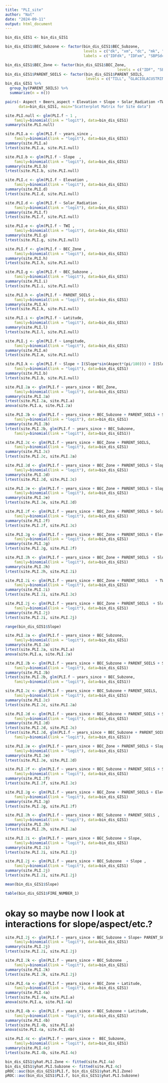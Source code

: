 ```yaml
---
title: "PLI_site"
author: "Nat"
date: "2024-09-11"
output: html_document
---
```


```r

bin_dis_GIS1 <- bin_dis_GIS1

bin_dis_GIS1$BEC_Subzone <- factor(bin_dis_GIS1$BEC_Subzone,
                                   levels = c("dk", "xm", "dc", "mk", "xc"),
                                   labels = c("IDFdk", "IDFxm", "SBPSdc", "SBPSmk", "SBPSxc"))

bin_dis_GIS1$BEC_Zone <- factor(bin_dis_GIS1$BEC_Zone,
                                                  levels = c("IDF", "SBPS"))
bin_dis_GIS1$PARENT_SOILS <- factor(bin_dis_GIS1$PARENT_SOILS,
                                    levels = c("TILL", "GLACIOLACUSTRINE", "GLACIOFLUVIAL"))
bin_dis_GIS1 %>% 
  group_by(PARENT_SOILS) %>% 
  summarize(n = n())

```


```r
pairs(~ Aspect + Beers_aspect + Elevation + Slope + Solar_Radiation +TWI, 
      data=bin_dis_GIS1, main="Scatterplot Matrix for Site data")
```


```r
site.PLI.null <- glm(PLI.f ~ 1 ,
    family=binomial(link = "logit"), data=bin_dis_GIS1)
summary(site.PLI.null)

site.PLI.a <- glm(PLI.f ~ years_since ,
    family=binomial(link = "logit"), data=bin_dis_GIS1)
summary(site.PLI.a)
lrtest(site.PLI.a, site.PLI.null)

site.PLI.b <- glm(PLI.f ~ Slope  ,
    family=binomial(link = "logit"), data=bin_dis_GIS1)
summary(site.PLI.b)
lrtest(site.PLI.b, site.PLI.null)

site.PLI.c <- glm(PLI.f ~ Elevation ,
    family=binomial(link = "logit"), data=bin_dis_GIS1)
summary(site.PLI.d)
lrtest(site.PLI.d, site.PLI.null)

site.PLI.d <- glm(PLI.f ~ Solar_Radiation ,
    family=binomial(link = "logit"), data=bin_dis_GIS1)
summary(site.PLI.f)
lrtest(site.PLI.f, site.PLI.null)

site.PLI.e <- glm(PLI.f ~ TWI ,
    family=binomial(link = "logit"), data=bin_dis_GIS1)
summary(site.PLI.g)
lrtest(site.PLI.g, site.PLI.null)

site.PLI.f <- glm(PLI.f ~ BEC_Zone ,
    family=binomial(link = "logit"), data=bin_dis_GIS1)
summary(site.PLI.h)
lrtest(site.PLI.h, site.PLI.null)

site.PLI.g <- glm(PLI.f ~ BEC_Subzone ,
    family=binomial(link = "logit"), data=bin_dis_GIS1)
summary(site.PLI.i)
lrtest(site.PLI.i, site.PLI.null)

site.PLI.h <- glm(PLI.f ~ PARENT_SOILS ,
    family=binomial(link = "logit"), data=bin_dis_GIS1)
summary(site.PLI.k)
lrtest(site.PLI.k, site.PLI.null)

site.PLI.i <- glm(PLI.f ~ Latitude,
    family=binomial(link = "logit"), data=bin_dis_GIS1)
summary(site.PLI.l)
lrtest(site.PLI.l, site.PLI.null)

site.PLI.j <- glm(PLI.f ~ Longitude,
    family=binomial(link = "logit"), data=bin_dis_GIS1)
summary(site.PLI.m)
lrtest(site.PLI.m, site.PLI.null)

site.PLI.k <- glm(PLI.f ~ Slope + I(Slope*sin(Aspect*(pi/180))) + I(Slope*cos(Aspect*(pi/180))) ,
    family=binomial(link = "logit"), data=bin_dis_GIS1)
summary(site.PLI.b)
lrtest(site.PLI.b, site.PLI.null)

```

```r
site.PLI.2a <- glm(PLI.f ~ years_since + BEC_Zone,
    family=binomial(link = "logit"), data=bin_dis_GIS1)
summary(site.PLI.2a)
lrtest(site.PLI.2a, site.PLI.a)
anova(site.PLI.a, site.PLI.2a)

site.PLI.2b <- glm(PLI.f ~ years_since + BEC_Subzone + PARENT_SOILS + Slope + Slope*sin(Aspect*(pi/180)) + Slope*cos(Aspect*(pi/180)) ,
    family=binomial(link = "logit"), data=bin_dis_GIS1)
summary(site.PLI.2b)
lrtest(site.PLI.2b, glm(PLI.f ~ years_since + BEC_Subzone,
    family=binomial(link = "logit"), data=bin_dis_GIS1))

site.PLI.2c <- glm(PLI.f ~ years_since + BEC_Zone + PARENT_SOILS,
    family=binomial(link = "logit"), data=bin_dis_GIS1)
summary(site.PLI.2c)
lrtest(site.PLI.2c, site.PLI.2a)

site.PLI.2d <- glm(PLI.f ~ years_since + BEC_Zone + PARENT_SOILS + Slope + I(Slope*sin(Aspect*(pi/180))) + I(Slope*cos(Aspect*(pi/180))) ,
    family=binomial(link = "logit"), data=bin_dis_GIS1)
summary(site.PLI.2d)
lrtest(site.PLI.2d, site.PLI.2c)

site.PLI.2e <- glm(PLI.f ~ years_since + BEC_Zone + PARENT_SOILS + Slope + I(Slope*sin(Aspect*(pi/180))) + I(Slope*cos(Aspect*(pi/180))) + Elevation,
    family=binomial(link = "logit"), data=bin_dis_GIS1)
summary(site.PLI.2e)
lrtest(site.PLI.2e, site.PLI.2d)

site.PLI.2f <- glm(PLI.f ~ years_since + BEC_Zone + PARENT_SOILS + Solar_Radiation,
    family=binomial(link = "logit"), data=bin_dis_GIS1)
summary(site.PLI.2f)
lrtest(site.PLI.2f, site.PLI.2c)

site.PLI.2g <- glm(PLI.f ~ years_since + BEC_Zone + PARENT_SOILS + Elevation+ Solar_Radiation,
    family=binomial(link = "logit"), data=bin_dis_GIS1)
summary(site.PLI.2g)
lrtest(site.PLI.2g, site.PLI.2f)

site.PLI.2h <- glm(PLI.f ~ years_since + BEC_Zone + PARENT_SOILS  + Slope +Elevation,
    family=binomial(link = "logit"), data=bin_dis_GIS1)
summary(site.PLI.2h)
lrtest(site.PLI.2h, site.PLI.2i)

site.PLI.2i <- glm(PLI.f ~ years_since + BEC_Zone + PARENT_SOILS   + TWI ,
    family=binomial(link = "logit"), data=bin_dis_GIS1)
summary(site.PLI.2i)
lrtest(site.PLI.2i, site.PLI.2c)

site.PLI.2j <- glm(PLI.f ~ years_since + BEC_Zone + PARENT_SOILS  + Slope ,
    family=binomial(link = "logit"), data=bin_dis_GIS1)
summary(site.PLI.2j)
lrtest(site.PLI.2i, site.PLI.2j)

range(bin_dis_GIS1$Slope)
```


```r
site.PLI.2a <- glm(PLI.f ~ years_since + BEC_Subzone,
    family=binomial(link = "logit"), data=bin_dis_GIS1)
summary(site.PLI.2a)
lrtest(site.PLI.2a, site.PLI.a)
anova(site.PLI.a, site.PLI.2a)

site.PLI.2b <- glm(PLI.f ~ years_since + BEC_Subzone + PARENT_SOILS + Slope + Slope*sin(Aspect*(pi/180)) + Slope*cos(Aspect*(pi/180)) ,
    family=binomial(link = "logit"), data=bin_dis_GIS1)
summary(site.PLI.2b)
lrtest(site.PLI.2b, glm(PLI.f ~ years_since + BEC_Subzone,
    family=binomial(link = "logit"), data=bin_dis_GIS1))

site.PLI.2c <- glm(PLI.f ~ years_since + BEC_Subzone + PARENT_SOILS,
    family=binomial(link = "logit"), data=bin_dis_GIS1)
summary(site.PLI.2c)
lrtest(site.PLI.2c, site.PLI.2a)

site.PLI.2d <- glm(PLI.f ~ years_since + BEC_Subzone + PARENT_SOILS + Slope + I(Slope*sin(Aspect*(pi/180)) + I(Slope*cos(Aspect*(pi/180)))) ,
    family=binomial(link = "logit"), data=bin_dis_GIS1)
summary(site.PLI.2d)
lrtest(site.PLI.2d, site.PLI.2c)
lrtest(site.PLI.2d, glm(PLI.f ~ years_since + BEC_Subzone + PARENT_SOILS + Slope,
    family=binomial(link = "logit"), data=bin_dis_GIS1))

site.PLI.2e <- glm(PLI.f ~ years_since + BEC_Zone + PARENT_SOILS + Slope + I(Slope*sin(Aspect*(pi/180))) + I(Slope*cos(Aspect*(pi/180))) + Elevation,
    family=binomial(link = "logit"), data=bin_dis_GIS1)
summary(site.PLI.2e)
lrtest(site.PLI.2e, site.PLI.2d)

site.PLI.2f <- glm(PLI.f ~ years_since + BEC_Subzone + PARENT_SOILS + Solar_Radiation,
    family=binomial(link = "logit"), data=bin_dis_GIS1)
summary(site.PLI.2f)
lrtest(site.PLI.2f, site.PLI.2c)

site.PLI.2g <- glm(PLI.f ~ years_since + BEC_Zone + PARENT_SOILS + Elevation+ Solar_Radiation,
    family=binomial(link = "logit"), data=bin_dis_GIS1)
summary(site.PLI.2g)
lrtest(site.PLI.2g, site.PLI.2f)

site.PLI.2h <- glm(PLI.f ~ years_since + BEC_Subzone + PARENT_SOILS ,
    family=binomial(link = "logit"), data=bin_dis_GIS1)
summary(site.PLI.2h)
lrtest(site.PLI.2h, site.PLI.2a)

site.PLI.2i <- glm(PLI.f ~ years_since + BEC_Subzone + Slope,
    family=binomial(link = "logit"), data=bin_dis_GIS1)
summary(site.PLI.2i)
lrtest(site.PLI.2i, site.PLI.2j)

site.PLI.2j <- glm(PLI.f ~ years_since + BEC_Subzone  + Slope ,
    family=binomial(link = "logit"), data=bin_dis_GIS1)
summary(site.PLI.2j)
lrtest(site.PLI.2i, site.PLI.2j)

mean(bin_dis_GIS1$Slope)

table(bin_dis_GIS1$FIRE_NUMBER_1)
```

# okay so maybe now I look at interactions for slope/aspect/etc.?
```r
site.PLI.2j <- glm(PLI.f ~ years_since + BEC_Subzone + Slope+ PARENT_SOILS  ,
    family=binomial(link = "logit"), data=bin_dis_GIS1)
summary(site.PLI.2j)
lrtest(site.PLI.2i, site.PLI.2j)

site.PLI.2k <- glm(PLI.f ~ years_since + BEC_Subzone  ,
    family=binomial(link = "logit"), data=bin_dis_GIS1)
summary(site.PLI.2k)
lrtest(site.PLI.2k, site.PLI.2j)
```

```r
site.PLI.4a <- glm(PLI.f ~ years_since + BEC_Zone + Latitude,
    family=binomial(link = "logit"), data=bin_dis_GIS1)
summary(site.PLI.4a)
lrtest(site.PLI.4a, site.PLI.a)
anova(site.PLI.a, site.PLI.4a)

site.PLI.4b <- glm(PLI.f ~ years_since + BEC_Subzone + Latitude,
    family=binomial(link = "logit"), data=bin_dis_GIS1)
summary(site.PLI.4b)
lrtest(site.PLI.4b, site.PLI.a)
anova(site.PLI.4a, site.PLI.4b)

site.PLI.4c <- glm(PLI.f ~ years_since +  BEC_Subzone,
    family=binomial(link = "logit"), data=bin_dis_GIS1)
summary(site.PLI.4c)
lrtest(site.PLI.4b, site.PLI.4c)

bin_dis_GIS1$yhat.PLI.Zone <- fitted(site.PLI.4a)
bin_dis_GIS1$yhat.PLI.Subzone <- fitted(site.PLI.4c)
pROC::auc(bin_dis_GIS1$PLI.f, bin_dis_GIS1$yhat.PLI.Zone)
pROC::auc(bin_dis_GIS1$PLI.f, bin_dis_GIS1$yhat.PLI.Subzone)

```


